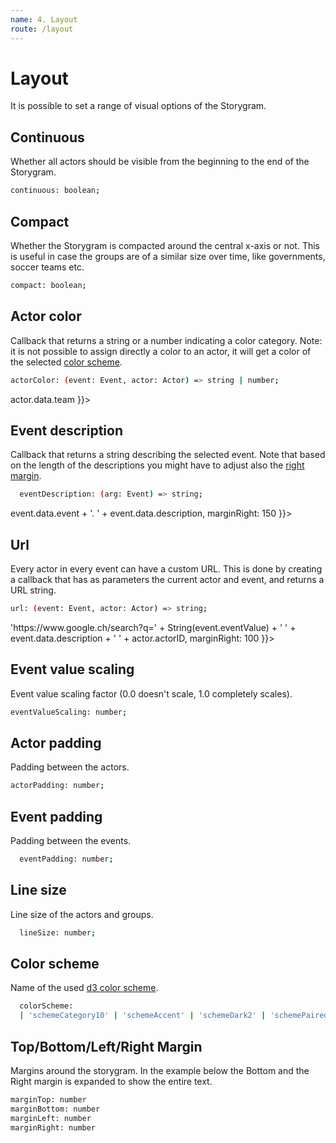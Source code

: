 ```yaml
---
name: 4. Layout
route: /layout
---
```


# Layout

It is possible to set a range of visual options of the Storygram.

## Continuous
Whether all actors should be visible from the beginning to the end of the Storygram.
  
```sh
continuous: boolean;
``` 

<Playground>
  <StorygramGUI data={[
    {event: 0, actors: ['a', 'b', 'c']},
    {event: 2, actors: ['e', 'b']},
    {event: 10, actors: ['d', 'b', 'e']},
    {event: 12, actors: ['d', 'a']}
  ]}
  config={ {
    dataFormat: 'array',
    eventField: 'event',
    actorArrayField: 'actors',
    continuous: true
  }}></StorygramGUI>
</Playground>

## Compact
Whether the Storygram is compacted around the central x-axis or not. This is useful in case the groups are of a similar size over time, like governments, soccer teams etc.

  ```sh
compact: boolean;
``` 

<Playground>
  <StorygramGUI data={[
    {event: 0, actors: ['a', 'b', 'c']},
    {event: 1, actors: ['a', 'c', 'd']},
    {event: 2, actors: ['c', 'd', 'e']},
    {event: 3, actors: ['e', 'f', 'g']}
  ]}
  config={ {
    dataFormat: 'array',
    eventField: 'event',
    actorArrayField: 'actors',
    compact: true
  }}></StorygramGUI>
</Playground>

## Actor color
Callback that returns a string or a number indicating a color category. Note: it is not possible to assign directly a color to an actor, it will get a color of the selected
[color scheme](/layout#color-scheme).

```sh
actorColor: (event: Event, actor: Actor) => string | number;
```

<Playground>
  <StorygramGUI data={[
    {actor: 'a', end: 1, team:'one'},
    {actor: 'b', end: 2, team:'two'},
    {actor: 'c', start: 0, team:'two'},
    {actor: 'd', start: 2, end: 3, team:'one'},
    {actor: 'e', start: 1, end: 2, team:'one'},
  ]}
  config={ {
    dataFormat: 'ranges',
    actorField: 'actor',
    startField: 'start',
    endField: 'end',
    actorColor: (event, actor) => actor.data.team
  }}></StorygramGUI>
</Playground>


## Event description
  Callback that returns a string describing the selected event. Note that based on the length of the descriptions you might have to adjust also the [right margin](/layout#topbottomleftright-margin).

  ```sh
    eventDescription: (arg: Event) => string;
  ``` 

<Playground>
  <StorygramGUI data={[
    {event: 0, actors: ['a', 'b', 'c'], description: 'First event'},
    {event: 1, actors: ['d', 'b', 'e'], description: 'Parallel event'},
    {event: 2, actors: ['d', 'a'], description: 'Second event'}
  ]}
  config={ {
    dataFormat: 'array',
    eventField: 'event',
    actorArrayField: 'actors',
    eventDescription: (event) => event.data.event + '. ' + event.data.description,
    marginRight: 150
  }}></StorygramGUI>
</Playground>

## Url
Every actor in every event can have a custom URL. This is done by creating a callback that has as parameters the current actor and event, and returns a URL string.

  ```sh
  url: (event: Event, actor: Actor) => string;
  ``` 

<Playground>
  <StorygramGUI data={[
    {
      event: 2002, 
    actors: ['USA', 'Germany', 'Japan'], 
    description: 'Olympic Games'
    },
    {
      event: 2006, 
      actors: ['Greece', 'Senegal', 'Nicaragua'], 
      description: 'FIFA Cup'
      },
    {
      event: 2004, 
      actors: ['Greece', 'Germany'], 
      description: 'UEFA Cup'
      }
  ]}
  config={ {
    dataFormat: 'array',
    eventField: 'event',
    actorArrayField: 'actors',
    url: (event, actor) => 'https://www.google.ch/search?q=' + String(event.eventValue) + ' ' + event.data.description + ' ' + actor.actorID,
    marginRight: 100
  }}></StorygramGUI>
</Playground>

## Event value scaling
Event value scaling factor (0.0 doesn't scale, 1.0 completely scales).

```sh
eventValueScaling: number;
``` 

<Playground>
  <StorygramGUI data={[
    {event: 0, actors: ['a', 'b', 'c']},
    {event: 2, actors: ['e', 'b']},
    {event: 10, actors: ['d', 'b', 'e']},
    {event: 12, actors: ['d', 'a']}
  ]}
  config={ {
    dataFormat: 'array',
    eventField: 'event',
    actorArrayField: 'actors',
    eventValueScaling: 0.9
  }}></StorygramGUI>
</Playground>


## Actor padding
Padding between the actors.

  ```sh
  actorPadding: number;
``` 

<Playground>
  <StorygramGUI data={[
    {event: 0, actors: ['a', 'b', 'c']},
    {event: 1, actors: ['d', 'b', 'e']},
    {event: 2, actors: ['d', 'a']}
  ]}
  config={ {
    dataFormat: 'array',
    eventField: 'event',
    actorArrayField: 'actors',
    actorPadding: 20
  }}></StorygramGUI>
</Playground>

## Event padding
Padding between the events.

```sh
  eventPadding: number;
``` 

<Playground>
  <StorygramGUI data={[
    {event: 0, actors: ['a', 'b', 'c']},
    {event: 1, actors: ['d', 'b', 'e']},
    {event: 2, actors: ['d', 'a']}
  ]}
  config={ {
    dataFormat: 'array',
    eventField: 'event',
    actorArrayField: 'actors',
    eventPadding: 20
  }}></StorygramGUI>
</Playground>

## Line size
Line size of the actors and groups.

```sh
  lineSize: number;
``` 

<Playground>
  <StorygramGUI data={[
    {event: 0, actors: ['a', 'b', 'c']},
    {event: 1, actors: ['d', 'b', 'e']},
    {event: 2, actors: ['d', 'a']}
  ]}
  config={ {
    dataFormat: 'array',
    eventField: 'event',
    actorArrayField: 'actors',
    lineSize: 20
  }}></StorygramGUI>
</Playground>

## Color scheme
  Name of the used [d3 color scheme](https://github.com/d3/d3-scale-chromatic).
  ```sh
    colorScheme:
    | 'schemeCategory10' | 'schemeAccent' | 'schemeDark2' | 'schemePaired' | 'schemePastel1' | 'schemePastel2' | 'schemeSet1' | 'schemeSet2' | 'schemeSet3';
  ``` 

<Playground>
  <StorygramGUI data={[
    {event: 0, actors: ['a', 'b', 'c']},
    {event: 1, actors: ['d', 'b', 'e']},
    {event: 2, actors: ['d', 'a']}
  ]}
  config={ {
    dataFormat: 'array',
    eventField: 'event',
    actorArrayField: 'actors',
    colorScheme: 'schemeSet1'
  }}></StorygramGUI>
</Playground>

## Top/Bottom/Left/Right Margin

Margins around the storygram. In the example below the Bottom and the Right margin is expanded to show the entire text.

```sh
marginTop: number
marginBottom: number
marginLeft: number
marginRight: number
``` 

<Playground>
  <StorygramGUI data={[
    {event: '1/4/2019', actors: ['a', 'b', 'c'], description: 'First event'},
    {event: '2/4/2019', actors: ['d', 'b', 'e'], description: 'Parallel event'},
    {event: '3/4/2019', actors: ['d', 'a'], description: 'Second event'}
  ]}
  config={ {
    dataFormat: 'array',
    eventField: 'event',
    actorArrayField: 'actors',
    marginBottom: 70,
    marginRight: 80
  }}></StorygramGUI>
</Playground>
